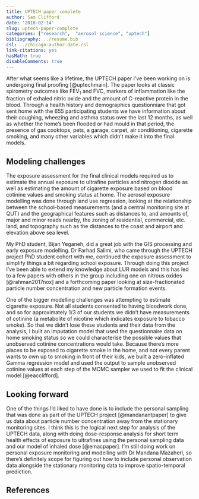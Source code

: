 ```yaml
---
title: UPTECH paper complete
author: Sam Clifford
date: '2018-02-14'
slug: uptech-paper-complete
categories: ["research",  "aerosol science", "uptech"]
bibliography: ../resume.bib
csl: ../chicago-author-date.csl
link-citations: yes
hasMath: true
disableComments: true
---
```


After what seems like a lifetime, the UPTECH paper I've been working on is undergoing final proofing [@uptechmain]. The paper looks at classic spirometry outcomes like FEV<sub>1</sub> and FVC, markers of inflammation like the fraction of exhaled nitric oxide and the amount of C-reactive protein in the blood. Through a health history and demographics questionniare that got sent home with the 655 participating students we have information about their coughing, wheezing and asthma status over the last 12 months, as well as whether the home's been flooded or had mould in that period, the presence of gas cooktops, pets, a garage, carpet, air conditioning, cigarette smoking, and many other variables which didn't make it into the final models. 


## Modeling challenges

The exposure assessment for the final clinical models required us to estimate the annual exposure to ultrafine particles and nitrogen dioxide as well as estimating the amount of cigarette exposure based on blood cotinine values and smoking status at home. The aerosol exposure modelling was done through land use regression, looking at the relationship between the school-based measurements (and a central monitoring site at QUT) and the geographical features such as distances to, and amounts of, major and minor roads nearby, the zoning of residential, commercial, etc. land, and topography such as the distances to the coast and airport and elevation above sea level.

My PhD student, Bijan Yeganeh, did a great job with the GIS processing and early exposure modelling. Dr Farhad Salimi, who came through the UPTECH project PhD student cohort with me, continued the exposure assessment to simplify things a bit regarding school exposure. Through doing this project I've been able to extend my knowledge about LUR models and this has led to a few papers with others in the group including one on nitrous oxides [@rahman2017nox] and a forthcoming paper looking at size-fractionated particle number concentration and new particle formation events.

One of the bigger modelling challenges was attempting to estimate cigarette exposure. Not all students consented to having bloodwork done, and so for approximately 1/3 of our students we didn't have measurements of cotinine (a metabolite of nicotine which indicates exposure to tobacco smoke). So that we didn't lose these students and their data from the analysis, I built an imputation model that used the questionnaire data on home smoking status so we could characterise the possible values that unobserved cotinine concentrations would take. Because there's more places to be exposed to cigarette smoke in the home, and not every parent wants to own up to smoking in front of their kids, we built a zero-inflated Gamma regression model and used the output to sample unobserved cotinine values at each step of the MCMC sampler we used to fit the clinical model [@eacclifford].

## Looking forward

One of the things I'd liked to have done is to include the personal sampling that was done as part of the UPTECH project [@mandanantpaper] to give us data about particle number concentration away from the stationary monitoring sites. I think this is the logical next step for analysis of the UPTECH data, along with doing dose-response analysis for short term health effects of exposure to ultrafines using the personal sampling data and our model of inhaled dose [@emacpaper]. I'm still doing work on personal exposure monitoring and modelling with Dr Mandana Mazaheri, so there's definitely scope for figuring out how to include personal observation data alongside the stationary monitoring data to improve spatio-temporal prediction.

## References